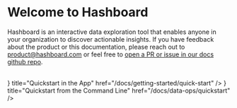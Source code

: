 
# Welcome to Hashboard

Hashboard is an interactive data exploration tool that enables anyone in your organization to discover actionable insights. If you have feedback about the product or this documentation, please reach out to [product@hashboard.com](mailto:product@hashboard.com) or feel free to [open a PR or issue in our docs github repo](https://github.com/hashboard-hq/documentation).

<br />

<Cards num={2}>
  <Card arrow icon={<MousePointerSquare {...iconProps}  />} title="Quickstart in the App" href="/docs/getting-started/quick-start" />
  <Card arrow icon={<Terminal {...iconProps} />} title="Quickstart from the Command Line" href="/docs/data-ops/quickstart" />
</Cards>
